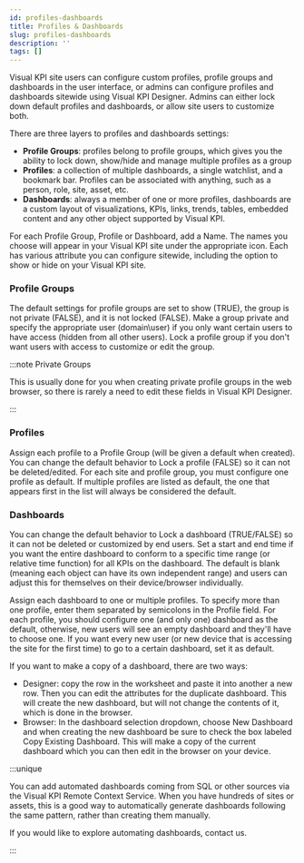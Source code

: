 ```yaml
---
id: profiles-dashboards
title: Profiles & Dashboards
slug: profiles-dashboards
description: ''
tags: []
---
```



Visual KPI site users can configure custom profiles, profile groups and dashboards in the user interface, or admins can configure profiles and dashboards sitewide using Visual KPI Designer. Admins can either lock down default profiles and dashboards, or allow site users to customize both. 

There are three layers to profiles and dashboards settings:

- **Profile Groups**: profiles belong to profile groups, which gives you the ability to lock down, show/hide and manage multiple profiles as a group
- **Profiles**: a collection of multiple dashboards, a single watchlist, and a bookmark bar. Profiles can be associated with anything, such as a person, role, site, asset, etc.
- **Dashboards**: always a member of one or more profiles, dashboards are a custom layout of visualizations, KPIs, links, trends, tables, embedded content and any other object supported by Visual KPI.

For each Profile Group, Profile or Dashboard, add a Name. The names you choose will appear in your Visual KPI site under the appropriate icon. Each has various attribute you can configure sitewide, including the option to show or hide on your Visual KPI site.

### Profile Groups

The default settings for profile groups are set to show (TRUE), the group is not private (FALSE), and it is not locked (FALSE). Make a group private and specify the appropriate user (domain\user) if you only want certain users to have access (hidden from all other users). Lock a profile group if you don't want users with access to customize or edit the group.

<StylizedImage
  imgURL="img/site-settings/profilegroups-worksheet.png"
  alt="Profile Groups Worksheet"
/>

:::note Private Groups

This is usually done for you when creating private profile groups in the web browser, so there is rarely a need to edit these fields in Visual KPI Designer.

:::

### Profiles

Assign each profile to a Profile Group (will be given a default when created). You can change the default behavior to Lock a profile (FALSE) so it can not be deleted/edited. For each site and profile group, you must configure one profile as default. If multiple profiles are listed as default, the one that appears first in the list will always be considered the default.

<StylizedImage
  imgURL="img/site-settings/profiles-worksheet.png"
  alt="Profiles Worksheet"
/>

### Dashboards

You can change the default behavior to Lock a dashboard (TRUE/FALSE) so it can not be deleted or customized by end users. Set a start and end time if you want the entire dashboard to conform to a specific time range (or relative time function) for all KPIs on the dashboard. The default is blank (meaning each object can have its own independent range) and users can adjust this for themselves on their device/browser individually.

Assign each dashboard to one or multiple profiles. To specify more than one profile, enter them separated by semicolons in the Profile field. For each profile, you should configure one (and only one) dashboard as the default, otherwise, new users will see an empty dashboard and they'll have to choose one. If you want every new user (or new device that is accessing the site for the first time) to go to a certain dashboard, set it as default.

<StylizedImage
  imgURL="img/site-settings/dashboards-worksheet.png"
  alt="Dashboards Worksheet"
/>

If you want to make a copy of a dashboard, there are two ways:

- Designer: copy the row in the worksheet and paste it into another a new row. Then you can edit the attributes for the duplicate dashboard. This will create the new dashboard, but will not change the contents of it, which is done in the browser.
- Browser: In the dashboard selection dropdown, choose New Dashboard and when creating the new dashboard be sure to check the box labeled Copy Existing Dashboard. This will make a copy of the current dashboard which you can then edit in the browser on your device.

:::unique

You can add automated dashboards coming from SQL or other sources via the Visual KPI Remote Context Service. When you have hundreds of sites or assets, this is a good way to automatically generate dashboards following the same pattern, rather than creating them manually.

If you would like to explore automating dashboards, contact us.

:::